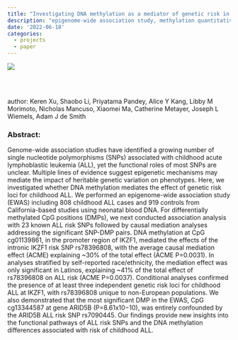 ```yaml
---
title: "Investigating DNA methylation as a mediator of genetic risk in childhood acute lymphoblastic Leukemia"       
description: "epigenome-wide association study, methylation quantitative trait loci, causal mediation"
date: '2022-06-18'  
categories:
  - projects
  - paper
---
```


![](../../imgs/mediation_figure2.png)  

[<img src="https://user-images.githubusercontent.com/37352799/44968016-258f3780-aefa-11e8-9a9a-f475f9029cc9.png" style="max-width:5%;min-width:40px;float:left;" alt="" />](https://academic.oup.com/hmg/advance-article-abstract/doi/10.1093/hmg/ddac137/6611023)    

<br /><br />

author: Keren Xu, Shaobo Li, Priyatama Pandey, Alice Y Kang, Libby M Morimoto, Nicholas Mancuso, Xiaomei Ma, Catherine Metayer, Joseph L Wiemels, Adam J de Smith   

### Abstract:  
Genome-wide association studies have identified a growing number of single nucleotide polymorphisms (SNPs) associated with childhood acute lymphoblastic leukemia (ALL), yet the functional roles of most SNPs are unclear. Multiple lines of evidence suggest epigenetic mechanisms may mediate the impact of heritable genetic variation on phenotypes. Here, we investigated whether DNA methylation mediates the effect of genetic risk loci for childhood ALL. We performed an epigenome-wide association study (EWAS) including 808 childhood ALL cases and 919 controls from California-based studies using neonatal blood DNA. For differentially methylated CpG positions (DMPs), we next conducted association analysis with 23 known ALL risk SNPs followed by causal mediation analyses addressing the significant SNP-DMP pairs. DNA methylation at CpG cg01139861, in the promoter region of IKZF1, mediated the effects of the intronic IKZF1 risk SNP rs78396808, with the average causal mediation effect (ACME) explaining ~30% of the total effect (ACME P=0.0031). In analyses stratified by self-reported race/ethnicity, the mediation effect was only significant in Latinos, explaining ~41% of the total effect of rs78396808 on ALL risk (ACME P=0.0037). Conditional analyses confirmed the presence of at least three independent genetic risk loci for childhood ALL at IKZF1, with rs78396808 unique to non-European populations. We also demonstrated that the most significant DMP in the EWAS, CpG cg13344587 at gene ARID5B (P=8.61x10−10), was entirely confounded by the ARID5B ALL risk SNP rs7090445. Our findings provide new insights into the functional pathways of ALL risk SNPs and the DNA methylation differences associated with risk of childhood ALL.  

